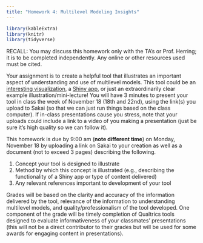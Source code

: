 ```yaml
---
title: "Homework 4: Multilevel Modeling Insights"
---
```


```r
library(kableExtra)
library(knitr)
library(tidyverse)
```

RECALL: You may discuss this homework only with the TA's or Prof. Herring; it is to be completed independently. Any online or other resources used must be cited.

Your assignment is to create a helpful tool that illustrates an important aspect of understanding and use of multilevel models. This tool could be an [interesting visualization](https://m-clark.github.io/posts/2019-05-14-shrinkage-in-mixed-models/), a [Shiny app](https://calpolystat3.shinyapps.io/Hierarchical_Models/), or just an extraordinarily clear example illustration/mini-lecture!  You will have 3 minutes to present your tool in class the week of November 18 (18th and 22nd), using the link(s) you upload to Sakai (so that we can just run things based on the class computer). If in-class presentations cause you stress, note that your uploads could include a link to a video of you making a presentation (just be sure it's high quality so we can follow it).

This homework is due by 9:00 am (**note different time**) on Monday, November 18 by uploading a link on Sakai to your creation as well as a document (not to exceed 3 pages) describing the following.

1. Concept your tool is designed to illustrate
2. Method by which this concept is illustrated (e.g., describing the functionality of a Shiny app or type of content delivered)
3. Any relevant references important to development of your tool

Grades will be based on the clarity and accuracy of the information delivered by the tool, relevance of the information to understanding multilevel models, and quality/professionalism of the tool developed. One component of the grade will be timely completion of Qualtrics tools designed to evaluate informativeness of your classmates' presentations (this will not be a direct contributor to their grades but will be used for some awards for engaging content in presentations).


